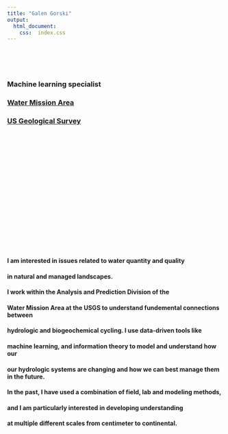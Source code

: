 ```yaml
---
title: "Galen Gorski"
output:
  html_document:
    css:  index.css
---
```



<br>
<br>
<br>

### Machine learning specialist
### [Water Mission Area](https://www.usgs.gov/mission-areas/water-resources)
### [US Geological Survey](https://www.usgs.gov/) 

<br>
<br>
<br>
<br>
<br>
<br>
<br>
<br>
<br>
<br>
<br>
<br>
<br>
<br>
<br>
<br>



#### I am interested in issues related to water quantity and quality 
#### in natural and managed landscapes. 
#### I work within the Analysis and Prediction Division of the 
#### Water Mission Area at the USGS to understand fundemental connections between 
#### hydrologic and biogeochemical cycling. I use data-driven tools like
#### machine learning, and information theory to model and understand how our
#### our hydrologic systems are changing and how we can best manage them in the future.
#### In the past, I have used a combination of field, lab and modeling methods, 
#### and I am particularly interested in developing understanding 
#### at multiple different scales from centimeter to continental.


